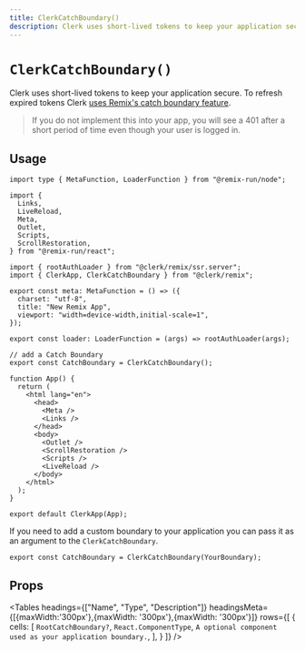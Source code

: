 ---
title: ClerkCatchBoundary()
description: Clerk uses short-lived tokens to keep your application secure. To refresh expired tokens, Clerk uses Remix's catch boundary feature.
---


# `ClerkCatchBoundary()`

Clerk uses short-lived tokens to keep your application secure. To refresh expired tokens Clerk [uses Remix's catch boundary feature](https://remix.run/docs/en/main/route/catch-boundary).

> If you do not implement this into your app, you will see a 401 after a short period of time even though your user is logged in.

## Usage

```tsx {13, 23-24}
import type { MetaFunction, LoaderFunction } from "@remix-run/node";

import {
  Links,
  LiveReload,
  Meta,
  Outlet,
  Scripts,
  ScrollRestoration,
} from "@remix-run/react";

import { rootAuthLoader } from "@clerk/remix/ssr.server";
import { ClerkApp, ClerkCatchBoundary } from "@clerk/remix";

export const meta: MetaFunction = () => ({
  charset: "utf-8",
  title: "New Remix App",
  viewport: "width=device-width,initial-scale=1",
});

export const loader: LoaderFunction = (args) => rootAuthLoader(args);

// add a Catch Boundary
export const CatchBoundary = ClerkCatchBoundary();

function App() {
  return (
    <html lang="en">
      <head>
        <Meta />
        <Links />
      </head>
      <body>
        <Outlet />
        <ScrollRestoration />
        <Scripts />
        <LiveReload />
      </body>
    </html>
  );
}

export default ClerkApp(App);
```

If you need to add a custom boundary to your application you can pass it as an argument to the `ClerkCatchBoundary`.

```tsx
export const CatchBoundary = ClerkCatchBoundary(YourBoundary);
```

## Props


<Tables
  headings={["Name", "Type", "Description"]}
  headingsMeta={[{maxWidth:'300px'},{maxWidth: '300px'},{maxWidth: '300px'}]}
  rows={[
    {
      cells: [
        <code>RootCatchBoundary?</code>,
        <code>React.ComponentType</code>,
        `A optional component used as your application boundary.`,
      ],
    }
  ]}
/>
